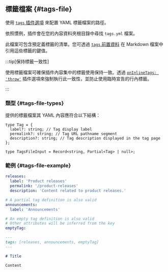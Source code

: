 ## 標籤檔案 {#tags-file}

使用 [`tags` 插件選項](#tags) 來配置 YAML 標籤檔案的路徑。

依照慣例，插件會在您的內容資料夾根目錄中尋找 `tags.yml` 檔案。

此檔案可包含預定義標籤的清單。您可透過 [`tags` 前置資料](#markdown-front-matter) 在 Markdown 檔案中引用這些標籤的鍵值。

:::tip[保持標籤一致性]

使用標籤檔案可確保插件內容集中的標籤使用保持一致。透過 [`onInlineTags: 'throw'`](#onInlineTags) 插件選項來強制執行此一致性，並防止使用臨時宣告的行內標籤。

:::

### 類型 {#tags-file-types}

提供的標籤檔案其 YAML 內容應符合以下結構：

```tsx
type Tag = {
  label?: string; // Tag display label
  permalink?: string; // Tag URL pathname segment
  description?: string; // Tag description displayed in the tag page
};

type TagsFileInput = Record<string, Partial<Tag> | null>;
```

### 範例 {#tags-file-example}

```yml title="tags.yml"
releases:
  label: 'Product releases'
  permalink: '/product-releases'
  description: 'Content related to product releases.'

# A partial tag definition is also valid
announcements:
  label: 'Announcements'

# An empty tag definition is also valid
# Other attributes will be inferred from the key
emptyTag:
```

```md title="content.md"
---
tags: [releases, announcements, emptyTag]
---

# Title

Content
```